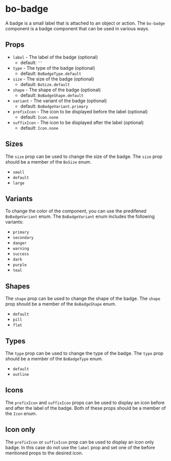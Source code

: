 
<Meta
	title="Components/bo-badge"
	component={BoBadgeStories.BoBadge}
/>

# bo-badge

A badge is a small label that is attached to an object or action. The `bo-badge` component is a badge component that can be used in various ways.

## Props

- `label` - The label of the badge (optional)
  - default: `''`
- `type` - The type of the badge (optional)
  - default: `BoBadgeType.default`
- `size` - The size of the badge (optional)
  - default: `BoSize.default`
- `shape` - The shape of the badge (optional)
  - default: `BoBadgeShape.default`
- `variant` - The variant of the badge (optional)
  - default: `BoBadgeVariant.primary`
- `prefixIcon` - The icon to be displayed before the label (optional)
  - default: `Icon.none`
- `suffixIcon` - The icon to be displayed after the label (optional)
  - default: `Icon.none`

<Canvas of={BoBadgeStories.Example} />
<Controls of={BoBadgeStories.Example} />

## Sizes

The `size` prop can be used to change the size of the badge. The `size` prop should be a member of the `BoSize` enum.

- `small`
- `default`
- `large`

<Canvas of={BoBadgeStories.Sizes} />

## Variants

To change the color of the component, you can use the predifened `BoBadgeVariant` enum. The `BoBadgeVariant` enum includes the following variants:

- `primary`
- `secondary`
- `danger`
- `warning`
- `success`
- `dark`
- `purple`
- `teal`

<Canvas of={BoBadgeStories.Variants} />

## Shapes

The `shape` prop can be used to change the shape of the badge. The `shape` prop should be a member of the `BoBadgeShape` enum.

- `default`
- `pill`
- `flat`

<Canvas of={BoBadgeStories.Shapes} />

## Types

The `type` prop can be used to change the type of the badge. The `type` prop should be a member of the `BoBadgeType` enum.

- `default`
- `outline`

<Canvas of={BoBadgeStories.Types} />

## Icons

The `prefixIcon` and `suffixIcon` props can be used to display an icon before and after the label of the badge.
Both of these props should be a member of the `Icon` enum.

<Canvas of={BoBadgeStories.Icons} />

## Icon only

The `prefixIcon` or `suffixIcon` prop can be used to display an icon only badge. In this case do not use the `label` prop
and set one of the before mentioned props to the desired icon.

<Canvas of={BoBadgeStories.IconOnly} />
